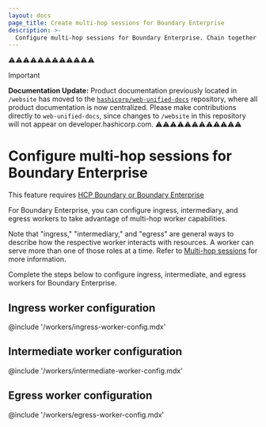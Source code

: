 ```yaml
---
layout: docs
page_title: Create multi-hop sessions for Boundary Enterprise
description: >-
  Configure multi-hop sessions for Boundary Enterprise. Chain together two or more workers across multiple networks to reach a target without exposing private networks.
---
```


⚠️⚠️⚠️⚠️⚠️⚠️⚠️⚠️⚠️⚠️⚠️⚠️
> [!IMPORTANT]  
> **Documentation Update:** Product documentation previously located in `/website` has moved to the [`hashicorp/web-unified-docs`](https://github.com/hashicorp/web-unified-docs) repository, where all product documentation is now centralized. Please make contributions directly to `web-unified-docs`, since changes to `/website` in this repository will not appear on developer.hashicorp.com.
⚠️⚠️⚠️⚠️⚠️⚠️⚠️⚠️⚠️⚠️⚠️⚠️

# Configure multi-hop sessions for Boundary Enterprise

<EnterpriseAlert product="boundary">This feature requires <a href="https://www.hashicorp.com/products/boundary">HCP Boundary or Boundary Enterprise</a></EnterpriseAlert>

For Boundary Enterprise, you can configure ingress, intermediary, and egress workers to take advantage of multi-hop worker capabilities.

Note that "ingress," "intermediary," and "egress" are general ways to describe how the respective worker interacts with resources.
A worker can serve more than one of those roles at a time.
Refer to [Multi-hop sessions](/boundary/docs/workers/multi-hop) for more information.

Complete the steps below to configure ingress, intermediate, and egress workers for Boundary Enterprise.

## Ingress worker configuration

@include '/workers/ingress-worker-config.mdx'

## Intermediate worker configuration

@include '/workers/intermediate-worker-config.mdx'

## Egress worker configuration

@include '/workers/egress-worker-config.mdx'
